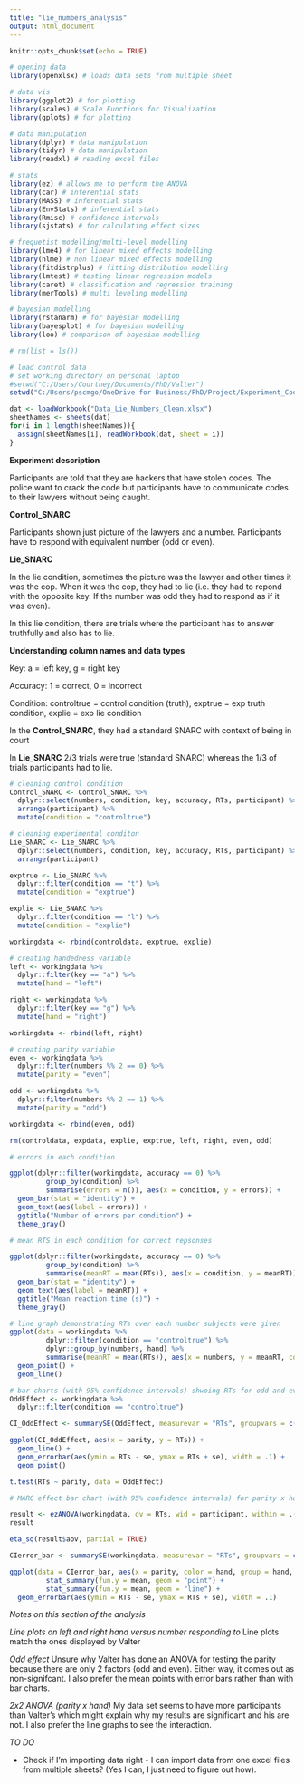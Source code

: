 ```yaml
---
title: "lie_numbers_analysis"
output: html_document
---
```


```r
knitr::opts_chunk$set(echo = TRUE)
```

```r
# opening data
library(openxlsx) # loads data sets from multiple sheet

# data vis
library(ggplot2) # for plotting
library(scales) # Scale Functions for Visualization
library(gplots) # for plotting

# data manipulation
library(dplyr) # data manipulation
library(tidyr) # data manipulation
library(readxl) # reading excel files 

# stats
library(ez) # allows me to perform the ANOVA
library(car) # inferential stats
library(MASS) # inferential stats
library(EnvStats) # inferential stats
library(Rmisc) # confidence intervals 
library(sjstats) # for calculating effect sizes

# frequetist modelling/multi-level modelling
library(lme4) # for linear mixed effects modelling
library(nlme) # non linear mixed effects modelling
library(fitdistrplus) # fitting distribution modelling 
library(lmtest) # testing linear regression models
library(caret) # classification and regression training
library(merTools) # multi leveling modelling

# bayesian modelling
library(rstanarm) # for bayesian modelling
library(bayesplot) # for bayesian modelling
library(loo) # comparison of bayesian modelling

```

```r
# rm(list = ls())

# load control data
# set working directory on personal laptop
#setwd("C:/Users/Courtney/Documents/PhD/Valter")
setwd("C:/Users/pscmgo/OneDrive for Business/PhD/Project/Experiment_Code/valter/")

dat <- loadWorkbook("Data_Lie_Numbers_Clean.xlsx")
sheetNames <- sheets(dat)
for(i in 1:length(sheetNames)){
  assign(sheetNames[i], readWorkbook(dat, sheet = i))
}

```

**Experiment description**

Participants are told that they are hackers that have stolen codes. The police want to crack the code but participants have to communicate codes to their lawyers without being caught.

**Control_SNARC** 

Participants shown just picture of the lawyers and a number. Participants have to respond with equivalent number (odd or even). 

**Lie_SNARC**

In the lie condition, sometimes the picture was the lawyer and other times it was the cop. When it was the cop, they had to lie (i.e. they had to repond with the opposite key. If the number was odd they had to respond as if it was even). 

In this lie condition, there are trials where the participant has to answer truthfully and also has to lie. 

**Understanding column names and data types**

Key: a = left key, g = right key 

Accuracy: 1 = correct, 0 = incorrect

Condition: controltrue = control condition (truth), exptrue = exp truth condition, explie = exp lie condition

In the **Control_SNARC**, they had a standard SNARC with context of being in court

In **Lie_SNARC** 2/3 trials were true (standard SNARC) whereas the 1/3 of trials participants had to lie.

```r

# cleaning control condition
Control_SNARC <- Control_SNARC %>%
  dplyr::select(numbers, condition, key, accuracy, RTs, participant) %>%
  arrange(participant) %>%
  mutate(condition = "controltrue")

# cleaning experimental conditon
Lie_SNARC <- Lie_SNARC %>%
  dplyr::select(numbers, condition, key, accuracy, RTs, participant) %>%
  arrange(participant)

exptrue <- Lie_SNARC %>%
  dplyr::filter(condition == "t") %>%
  mutate(condition = "exptrue")

explie <- Lie_SNARC %>%
  dplyr::filter(condition == "l") %>%
  mutate(condition = "explie")

workingdata <- rbind(controldata, exptrue, explie)

```


```r
# creating handedness variable
left <- workingdata %>%
  dplyr::filter(key == "a") %>%
  mutate(hand = "left")

right <- workingdata %>%
  dplyr::filter(key == "g") %>%
  mutate(hand = "right")

workingdata <- rbind(left, right)

```


```r

# creating parity variable
even <- workingdata %>%
  dplyr::filter(numbers %% 2 == 0) %>%
  mutate(parity = "even")

odd <- workingdata %>%
  dplyr::filter(numbers %% 2 == 1) %>%
  mutate(parity = "odd")

workingdata <- rbind(even, odd)

rm(controldata, expdata, explie, exptrue, left, right, even, odd)

```


```r

# errors in each condition

ggplot(dplyr::filter(workingdata, accuracy == 0) %>%
         group_by(condition) %>%
         summarise(errors = n()), aes(x = condition, y = errors)) +
  geom_bar(stat = "identity") +
  geom_text(aes(label = errors)) +
  ggtitle("Number of errors per condition") +
  theme_gray() 

# mean RTS in each condition for correct repsonses

ggplot(dplyr::filter(workingdata, accuracy == 0) %>%
         group_by(condition) %>%
         summarise(meanRT = mean(RTs)), aes(x = condition, y = meanRT)) +
  geom_bar(stat = "identity") +
  geom_text(aes(label = meanRT)) +
  ggtitle("Mean reaction time (s)") +
  theme_gray() 


```


```r

# line graph demonstrating RTs over each number subjects were given
ggplot(data = workingdata %>%
         dplyr::filter(condition == "controltrue") %>%
         dplyr::group_by(numbers, hand) %>%
         summarise(meanRT = mean(RTs)), aes(x = numbers, y = meanRT, col = hand)) +
  geom_point() +
  geom_line()

# bar charts (with 95% confidence intervals) shwoing RTs for odd and even numbers
OddEffect <- workingdata %>%
  dplyr::filter(condition == "controltrue")

CI_OddEffect <- summarySE(OddEffect, measurevar = "RTs", groupvars = c("parity"))

ggplot(CI_OddEffect, aes(x = parity, y = RTs)) + 
  geom_line() +
  geom_errorbar(aes(ymin = RTs - se, ymax = RTs + se), width = .1) +
  geom_point()

t.test(RTs ~ parity, data = OddEffect)

# MARC effect bar chart (with 95% confidence intervals) for parity x hand - shows interaction

result <- ezANOVA(workingdata, dv = RTs, wid = participant, within = .(parity, hand), type = 3, detailed = TRUE, return_aov = TRUE)
result

eta_sq(result$aov, partial = TRUE)

CIerror_bar <- summarySE(workingdata, measurevar = "RTs", groupvars = c("parity", "hand"))

ggplot(data = CIerror_bar, aes(x = parity, color = hand, group = hand, y = RTs)) +
         stat_summary(fun.y = mean, geom = "point") +
         stat_summary(fun.y = mean, geom = "line") +
  geom_errorbar(aes(ymin = RTs - se, ymax = RTs + se), width = .1)

```

*Notes on this section of the analysis*

*Line plots on left and right hand versus number responding to*
Line plots match the ones displayed by Valter

*Odd effect*
Unsure why Valter has done an ANOVA for testing the parity because there are only 2 factors (odd and even). Either way, it comes out as non-signifcant. I also prefer the mean points with error bars rather than with bar charts.

*2x2 ANOVA (parity x hand)*
My data set seems to have more participants than Valter's which might explain why my results are significant and his are not. I also prefer the line graphs to see the interaction.

*TO DO*

- Check if I'm importing data right - I can import data from one excel files from multiple sheets? (Yes I can, I just need to figure out how).

